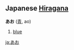 == Japanese [[Hiragana]] ==                             

'''あお''' ([[青]], ao)

# [[blue]]

[[ja:あお]]